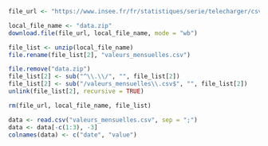 ```r
file_url <- "https://www.insee.fr/fr/statistiques/serie/telecharger/csv/010767819?ordre=antechronologique&transposition=donneescolonne&periodeDebut=1&anneeDebut=1990&periodeFin=1&anneeFin=2024&revision=sansrevisions"

local_file_name <- "data.zip"
download.file(file_url, local_file_name, mode = "wb")

file_list <- unzip(local_file_name)
file.rename(file_list[2], "valeurs_mensuelles.csv")

file.remove("data.zip")
file_list[2] <- sub("^\\.\\/", "", file_list[2])
file_list[2] <- sub("/valeurs_mensuelles\\.csv$", "", file_list[2]) 
unlink(file_list[2], recursive = TRUE)

rm(file_url, local_file_name, file_list)
```

```r
data <- read.csv("valeurs_mensuelles.csv", sep = ";")
data <- data[-c(1:3), -3]
colnames(data) <- c("date", "value")
```

